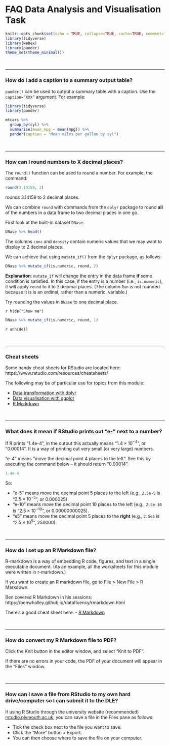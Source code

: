 # FAQ Data Analysis and Visualisation Task {#FAQ-assessment}


```r
knitr::opts_chunk$set(echo = TRUE, collapse=TRUE, cache=TRUE, comment=">", message=FALSE)
library(tidyverse)
library(webex)
library(pander)
theme_set(theme_minimal())
```


\

---

### How do I add a caption to a summary output table?

`pander()` can be used to output a summary table with a caption. Use the `caption=“XXX”` argument. For example:


```r
library(tidyverse)
library(pander)

mtcars %>% 
  group_by(cyl) %>% 
  summarise(mean_mpg = mean(mpg)) %>% 
  pander(caption = "Mean miles per gallon by cyl")

```


\

---

### How can I round numbers to X decimal places? 

The `round()` function can be used to round a number. For example, the command:

```r
round(3.14159, 2)
```

rounds 3.14159 to 2 decimal places.

We can combine `round` with commands from the `dplyr` package to round **all** of the numbers in a data frame to two decimal places in one go. 

First look at the built-in dataset `DNase`:

```r
DNase %>% head()
```

The columns `conc` and `density` contain numeric values that we may want to display to 2 decimal places.

We can achieve that using `mutate_if()` from the `dplyr` package, as follows:

```r
DNase %>% mutate_if(is.numeric, round, 2) 
```


**Explanation**: `mutate_if` will change the entry in the data frame **if** some condition is satisfied. In this case, if the entry is a number (i.e.,  `is.numeric`), it will apply `round` to it to `2` decimal places. (The column `Run` is not rounded because it is is an ordinal, rather than a numeric, variable.)

<div class='exercise'>
Try rounding the values in `DNase` to one decimal place.

`r hide("Show me")`
```r
DNase %>% mutate_if(is.numeric, round, 1) 
```
`r unhide()`

</div>



\

---

### Cheat sheets

Some handy cheat sheets for RStudio are located here: https://www.rstudio.com/resources/cheatsheets/

The following may be of particular use for topics from this module:

- [Data transformation with dplyr](https://github.com/rstudio/cheatsheets/raw/master/data-transformation.pdf)
- [Data visualisation with ggplot](https://github.com/rstudio/cheatsheets/raw/master/data-visualization-2.1.pdf)
- [R Markdown](https://github.com/rstudio/cheatsheets/raw/master/rmarkdown-2.0.pdf)


\

---

### What does it mean if RStudio prints out "e-" next to a number? {#e-meaning}

If R prints "1.4e-4", in the output this actually means "$1.4 \times 10^{-4}$", or "0.00014". It is a way of printing out very small (or very large) numbers.

"e-4" means "move the decimal point 4 places to the left". See this by executing the command below -- it should return "0.00014".


```r
1.4e-4
```

So:

- "e-5" means move the decimal point 5 places to the left (e.g., `2.5e-5` is "$2.5 \times 10^{-5}$", or 0.000025)
- "e-10" means move the decimal point 10 places to the left (e.g., `2.5e-10` is "$2.5 \times 10^{-10}$", or 0.00000000025).
- "e5" means move the decimal point 5 places to the **right** (e.g., `2.5e5` is "$2.5 \times 10^{5}$", 250000).


\


---

### How do I set up an R Markdown file?

R-markdown is a way of embedding R code, figures, and text in a single executable document. (As an example, all the worksheets for this module were written in r-markdown.)

If you want to create an R markdown file, go to File > New File > R Markdown.

Ben covered R Markdown in his sessions: https://benwhalley.github.io/datafluency/rmarkdown.html

There's a good cheat sheet here:
- [R Markdown](https://github.com/rstudio/cheatsheets/raw/master/rmarkdown-2.0.pdf)


\

---

### How do convert my R Markdown file to PDF?

Click the Knit button in the editor window, and select "Knit to PDF".

If there are no errors in your code, the PDF of your document will appear in the "Files" window.



\

---

### How can I save a file from RStudio to my own hard drive/computer so I can submit it to the DLE?

If using R Studio through the university website (recommended) [rstudio.plymouth.ac.uk](https://rstudio.plymouth.ac.uk), you can save a file in the Files pane as follows:

- Tick the check box next to the file you want to save.
- Click the "More" button > Export. 
- You can then choose where to save the file on your computer.




